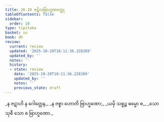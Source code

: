 ```yaml
---
title: 26.10 ဇဋိလဗြာဟ္မဏဝတ္ထု
tableOfContents: false
sidebar:
  order: 10
type: tipitaka
basket: su
book: dh
review:
  current: review
  updated: '2025-10-20T18:11:36.228389'
  updated_by: ''
  notes: ''
  history:
  - state: review
    date: '2025-10-20T18:11:36.228389'
    updated_by: ''
    notes: ''
    previous_state: draft
---
```



<DynamicBreadcrumb />


<ReviewStatus review={frontmatter.review} showDetails={true} />

<HypothesisAnnotation frontmatter={frontmatter} />

<Division number="393" book="dh" e="ch" v="18" p="69">

<Paragraph number="421" type="verses" book="dh">
_န ဇဋာဟိ န ဂေါတ္တေန,_  
_န ဇစ္စာ ဟောတိ ဗြာဟ္မဏော;_  
_ယမှိ သစ္စဉ္စ ဓမ္မော စ,_  
_သော သုစီ သော စ ဗြာဟ္မဏော._
</Paragraph>
</Division>